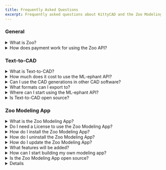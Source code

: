```yaml
---
title: Frequently Asked Questions
excerpt: Frequently asked questions about KittyCAD and the Zoo Modeling App (ZMA).
---
```


### General

<details>
  <summary>What is Zoo?</summary>

    Zoo is an infrastructure company that is building a platform for the future of design and manufacturing. Check out our current products: [Text-to-CAD](https://zoo.dev/text-to-cad), the [Zoo Modeling App](https://zoo.dev/modeling-app), and the [CAD Diff Viewer](https://zoo.dev/diff-viewer).

</details>

<details>
  <summary>How does payment work for using the Zoo API?</summary>

    Our APIs and tools have pay-as-you-go pricing. You get 40 free minutes of API access per month, followed by a cost of $0.50 per minute for additional usage. When you make a POST api call, you are paying for the server time it took to complete that request. You can find more information on our pricing [here](https://zoo.dev/pricing).

</details>

### Text-to-CAD

<details>
  <summary>What is Text-to-CAD?</summary>

    [Text-to-CAD](https://text-to-cad.zoo.dev/dashboard) is a powerful tool that allows you to convert text-based descriptions of 3D objects into CAD models. This API is built on top of the [ML-ephant API](https://zoo.dev/machine-learning-api)
</details>

<details>
  <summary>How much does it cost to use the ML-ephant API?</summary>

    The ML-ephant API follows the same pricing model as any other API. You get 40 free minutes of API access per month, followed by a cost of $0.50 per minute for additional usage. When you make a POST API call, you are paying for the server time it took to complete that request. You can find more information on our pricing [here](https://zoo.dev/pricing).

</details>

<details>
  <summary>Can I use the CAD generations in other CAD software?</summary>

    If you are used to working with traditional CAD software, you can use the CAD models generated by the Text-to-CAD API in your software. Once your CAD generation is done, you can export a STEP file (or whichever format works best for you) to import into any CAD software you are comfortable with.

</details>

<details>
  <summary>What formats can I export to?</summary>

    Currently, we support exporting to STEP, STL, OBJ, GLTF, GLB, FBX, and PLY.

</details>

<details>
  <summary>Where can I start using the ML-ephant API?</summary>

    Our AI API can be found [here in our documentation](https://zoo.dev/docs/developer-tools/api/ai?lang=python). If you would like assistance getting started, we also created a [tutorial to create your own Text-to-CAD API call](https://zoo.dev/docs/developer-tools/tutorials/text-to-cad).

</details>

<details>
  <summary>Is Text-to-CAD open source?</summary>

    Our Text-to-CAD UI is open source and can be found [here](https://github.com/KittyCAD/text-to-cad-ui). The underlying machine learning model is not open source.

</details>

### Zoo Modeling App

<details>
    <summary>What is the Zoo Modeling App?</summary>

    The Zoo Modeling App (ZMA) is an open-source CAD modeling software that blends the power of code-CAD applications with traditional CAD software workstlyles. ZMA is built on top of the [KittyCAD Geometry Engine](https://zoo.dev/geometry-engine).

</details>

<details>
  <summary>Do I need a License to use the Zoo Modeling App? </summary>

    No, you do not need a license like traditional CAD software. To use the Zoo Modeling App, simply visit our [download page](https://zoo.dev/modeling-app/download) and download the appropriate application for your OS. Start modeling right now.

</details>

<details>
    <summary>How do I install the Zoo Modeling App?</summary>
    
    To install the Zoo Modeling App, visit our [download page](https://zoo.dev/modeling-app/download) and download the appropriate application for your OS. Once downloaded, click on the download file and install the application.

</details>

<details>
    <summary>How do I uninstall the Zoo Modeling App?</summary>
    
    To uninstall the Modeling App, simply delete the application from your computer. If you are on Windows, you can uninstall the application from the Control Panel.

</details>

<details>
    <summary>How do I update the Zoo Modeling App?</summary>
    
    If you already have the Modeling App downloaded on your computer, you should be prompted the next time you open the application to update to the newest version. If you do not get prompted, visit the [download page](https://zoo.dev/modeling-app/download) and download the newest version of the Zoo Modeling App. This will overwrite the old version.

</details>

<details>
    <summary>What features will be added?</summary>
    
    You can find our roadmap [here](https://github.com/KittyCAD/modeling-app/issues/729). These are the necessary features to achieve v1.0.0.

</details>

<details>
    <summary>How can I start building my own modeling app?</summary>
    
    You can start using our design API at any time. We have created a [starter tutorial](https://zoo.dev/docs/developer-tools/tutorials/websocket-tutorial).

</details>

<details>
    <summary>Is the Zoo Modeling App open source?</summary>
    
    Yes, the Zoo Modeling App is open source and can be found [here](https://github.com/KittyCAD/modeling-app).

</details>

<details>

    <summary>Is the KittyCAD Geometry Engine open source?</summary>

    The geometry engine is not open source. However, you can use the API to create your own modeling app. You can find the API docs [here](https://zoo.dev/docs/developer-tools/api/modeling).

</details>
